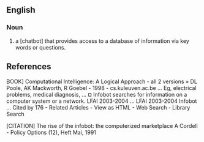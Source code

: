 
==English==

===Noun===

# a [chatbot] that provides access to a database of information via key words or questions.

==References==

BOOK] Computational Intelligence: A Logical Approach - all 2 versions »
DL Poole, AK Mackworth, R Goebel - 1998 - cs.kuleuven.ac.be
... Eg, electrical problems, medical diagnosis, ... ¤ Infobot searches for information
on a computer system or a network. LFAI 2003-2004 ... LFAI 2003-2004 Infobot ...
Cited by 176 - Related Articles - View as HTML - Web Search - Library Search

[CITATION] The rise of the infobot: the computerized marketplace
A Cordell - Policy Options (12), Heft Mai, 1991